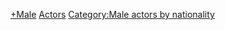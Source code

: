 {{portal|Biography|United States}}
{{category diffuse}}

[[Category:American actors|+Male]]
[[Category:American men by occupation|Actors]]
[[Category:Male actors by nationality]]